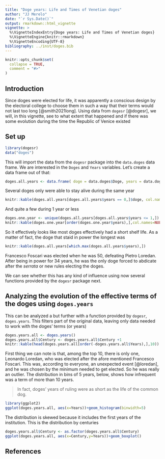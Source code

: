 ```yaml
---
title: "Doge years: Life and Times of Venetian doges"
author: "JJ Merelo"
date: "`r Sys.Date()`"
output: rmarkdown::html_vignette
vignette: >
  %\VignetteIndexEntry{Doge years: Life and Times of Venetian doges}
  %\VignetteEngine{knitr::rmarkdown}
  %\VignetteEncoding{UTF-8}
bibliography: ../inst/doges.bib
---
```


```r
knitr::opts_chunk$set(
  collapse = TRUE,
  comment = "#>"
)
```

## Introduction

Since doges were elected for life, it was apparently a conscious design by the electoral college to choose them in such a way that their terms would not last too long [@smith2021long]. Using data from `dogesr` [@dogesr], we will, in this vignette, see to what extent that happened and if there was some evolution during the time the Republic of Venice existed

## Set up

```r
library(dogesr)
data("doges")
```

This will import the data from the `dogesr` package into the `data.doges` data frame. We are interested in the `Doges` and `Years` variables. Let's create a data frame out of that:

```r
doges.all.years <- data.frame( doge = data.doges$Doge, years = data.doges$Years)
```

Several doges only were able to stay alive during the same year

```r
knitr::kable(doges.all.years[doges.all.years$years == 0,]$doge, col.names=NULL)
```

And quite a few during 1 year or less

```r
doges.one.year <- unique(doges.all.years[doges.all.years$years <= 1,])
knitr::kable(doges.one.year[order(doges.one.year$years),],col.names=NULL)
```

So it effectively looks like most doges effectively had a short shelf life. As a matter of fact, the doge that staid in power the longest was

```r
knitr::kable(doges.all.years[which.max(doges.all.years$years),])
```

Francesco Foscari was elected when he was 50, defeating Pietro Loredan. After being in power for 34 years, he was the only doge forced to abdicate after the *serrata* or new rules electing the doges.

We can see whether this has any kind of influence using now several functions provided by the `dogesr` package next.

## Analyzing the evolution of the effective terms of the doges using `doges.years`

This can be analyzed a but further with a function provided by `dogesr`, `doges.years`. This filters part of the original data, leaving only data needed to work with the doges' terms (or years)

```r
doges.years.all <- doges.years()
doges.years.all$Century <- doges.years.all$Century +1 
knitr::kable(head(doges.years.all[order(-doges.years.all$Years),],10))
```

First thing we can note is that, among the top 10, there is only one, Leonardo Loredan, who was elected after the afore mentioned Francesco Foscari. This was, according to everyone, an unexpected event [@loredan], and he was chosen by the minimum needed to get elected. So he was really an outlier. The distribution in bins of 5 years, below, shows how infrequent was a term of more than 10 years.

> In fact, doges' years of ruling were as short as the life of the common dog.

```r
library(ggplot2)
ggplot(doges.years.all, aes(x=Years))+geom_histogram(binwidth=5)
```

The distribution is skewed because it includes the first years of the institution. This is the distribution by centuries

```r
doges.years.all$Century <- as.factor(doges.years.all$Century)
ggplot(doges.years.all, aes(x=Century,y=Years))+geom_boxplot()
```

## References

